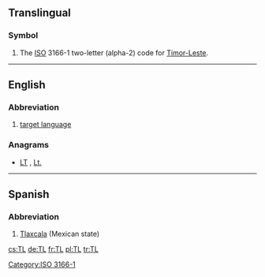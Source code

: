 {{also|Tl|.tl}}
==Translingual==
===Symbol===
{{infl|mul|symbol}}

# The [[ISO]] 3166-1 two-letter (alpha-2) code for [[Timor-Leste]].

[[Category:ISO 3166-1]]

----
==English==

===Abbreviation===
{{en-abbr}}

# {{linguistics}} [[target language]]

===Anagrams===
* [[LT#English|LT]] , [[Lt.#English|Lt.]]

----

==Spanish==

===Abbreviation===
{{infl|es|abbreviation}}

# [[Tlaxcala]] (Mexican state)

[[cs:TL]]
[[de:TL]]
[[fr:TL]]
[[pl:TL]]
[[tr:TL]]